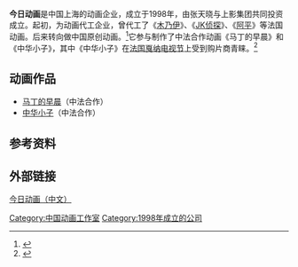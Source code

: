 {{expand|time=2016-08-26T05:49:07+00:00}}
'''今日动画'''是中国上海的动画企业，成立于1998年，由张天晓与上影集团共同投资成立。起初，为动画代工企业，曾代工了《[[木乃伊|木乃伊]]》、《[[JK侦探|JK侦探]]》、《[[阿平|阿平]]》等法国动画。后来转向做中国原创动画。<ref>{{cite news|title=今日动画掌门人重金不换|url=http://www.cnstock.com/paper_new/html/2009-03/31/content_67972103.htm|accessdate=2016-08-26|agency=上海证券报|date=2009-03-31}}{{dead link|date=2017年11月 |bot=InternetArchiveBot |fix-attempted=yes }}</ref>它参与制作了中法合作动画《马丁的早晨》和《中华小子》，其中《中华小子》在[[法国戛纳电视节|法国戛纳电视节]]上受到购片商青睐。<ref>{{cite news|title=《中华小子》未拍先赚四千万 国产动画火爆欧美|url=http://ent.sina.com.cn/v/2004-05-20/1135394935.html|accessdate=2016-08-26|agency=新浪|date=2004年5月20日|archive-date=2019-06-06|archive-url=https://web.archive.org/web/20190606104947/http://ent.sina.com.cn/v/2004-05-20/1135394935.html|dead-url=no}}</ref>

==动画作品==
*[[马丁的早晨|马丁的早晨]]（中法合作）
*[[中华小子|中华小子]]（中法合作）
==参考资料==
{{reflist}}
==外部链接==
[https://web.archive.org/web/20110202234044/http://www.shfantasia.com/ 今日动画（中文）]{{中国动画工作室}}

[[Category:中国动画工作室|Category:中国动画工作室]]
[[Category:1998年成立的公司|Category:1998年成立的公司]]
